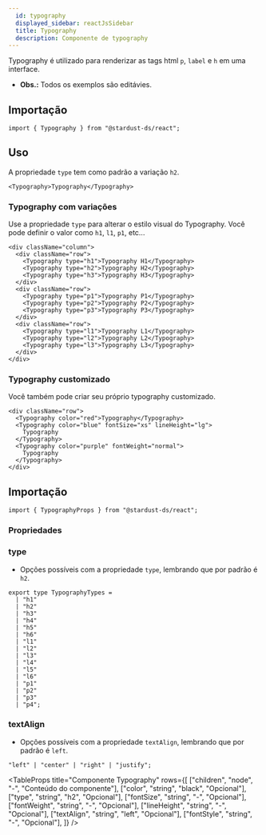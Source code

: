 ```yaml
---
  id: typography
  displayed_sidebar: reactJsSidebar
  title: Typography
  description: Componente de typography
---
```



Typography é utilizado para renderizar as tags html `p`, `label` e `h` em uma interface.

- **Obs.:** Todos os exemplos são editávies.

<Tabs groupId='typography-component'>
<TabItem value='Uso' label='Uso'>

## Importação

```tsx
import { Typography } from "@stardust-ds/react";
```

## Uso

A propriedade `type` tem como padrão a variação `h2`.

```tsx live
<Typography>Typography</Typography>
```

### Typography com variações

Use a propriedade `type` para alterar o estilo visual do Typography. Você pode definir o valor como `h1`, `l1`, `p1`, etc...

```tsx live
<div className="column">
  <div className="row">
    <Typography type="h1">Typography H1</Typography>
    <Typography type="h2">Typography H2</Typography>
    <Typography type="h3">Typography H3</Typography>
  </div>
  <div className="row">
    <Typography type="p1">Typography P1</Typography>
    <Typography type="p2">Typography P2</Typography>
    <Typography type="p3">Typography P3</Typography>
  </div>
  <div className="row">
    <Typography type="l1">Typography L1</Typography>
    <Typography type="l2">Typography L2</Typography>
    <Typography type="l3">Typography L3</Typography>
  </div>
</div>
```

### Typography customizado

Você também pode criar seu próprio typography customizado.

```tsx live
<div className="row">
  <Typography color="red">Typography</Typography>
  <Typography color="blue" fontSize="xs" lineHeight="lg">
    Typography
  </Typography>
  <Typography color="purple" fontWeight="normal">
    Typography
  </Typography>
</div>
```

</TabItem>

<TabItem value='Propriedades' label='Propriedades'>

## Importação

```tsx
import { TypographyProps } from "@stardust-ds/react";
```

### Propriedades

### type

- Opções possíveis com a propriedade `type`, lembrando que por padrão é `h2`.

```tsx
export type TypographyTypes =
  | "h1"
  | "h2"
  | "h3"
  | "h4"
  | "h5"
  | "h6"
  | "l1"
  | "l2"
  | "l3"
  | "l4"
  | "l5"
  | "l6"
  | "p1"
  | "p2"
  | "p3"
  | "p4";
```

### textAlign

- Opções possíveis com a propriedade `textAlign`, lembrando que por padrão é `left`.

```tsx
"left" | "center" | "right" | "justify";
```

<TableProps
  title="Componente Typography"
  rows={[
    ["children", "node", "-", "Conteúdo do componente"],
    ["color", "string", "black", "Opcional"],
    ["type", "string", "h2", "Opcional"],
    ["fontSize", "string", "-", "Opcional"],
    ["fontWeight", "string", "-", "Opcional"],
    ["lineHeight", "string", "-", "Opcional"],
    ["textAlign", "string", "left", "Opcional"],
    ["fontStyle", "string", "-", "Opcional"],
  ]}
/>

</TabItem>
</Tabs>
